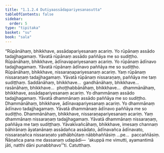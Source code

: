 ```yaml
---
title: "1.1.2.4 Dutiyaassādapariyesanasutta"
tableOfContents: false
sidebar:
  order: 5
type: "tipitaka"
basket: "su"
book: "sala"
---
```



<DynamicBreadcrumb />

<Division number="16" book="sala" bookNo="13" page="243">

<Paragraph number="39" book="sala">
“Rūpānāhaṃ, bhikkhave, assādapariyesanaṃ acariṃ. Yo rūpānaṃ assādo tadajjhagamaṃ. Yāvatā rūpānaṃ assādo paññāya me so sudiṭṭho. Rūpānāhaṃ, bhikkhave, ādīnavapariyesanaṃ acariṃ. Yo rūpānaṃ ādīnavo tadajjhagamaṃ. Yāvatā rūpānaṃ ādīnavo paññāya me so sudiṭṭho. Rūpānāhaṃ, bhikkhave, nissaraṇapariyesanaṃ acariṃ. Yaṃ rūpānaṃ nissaraṇaṃ tadajjhagamaṃ. Yāvatā rūpānaṃ nissaraṇaṃ, paññāya me taṃ sudiṭṭhaṃ. Saddānāhaṃ, bhikkhave…  gandhānāhaṃ, bhikkhave…  rasānāhaṃ, bhikkhave…  phoṭṭhabbānāhaṃ, bhikkhave…  dhammānāhaṃ, bhikkhave, assādapariyesanaṃ acariṃ. Yo dhammānaṃ assādo tadajjhagamaṃ. Yāvatā dhammānaṃ assādo paññāya me so sudiṭṭho. Dhammānāhaṃ, bhikkhave, ādīnavapariyesanaṃ acariṃ. Yo dhammānaṃ ādīnavo tadajjhagamaṃ. Yāvatā dhammānaṃ ādīnavo paññāya me so sudiṭṭho. Dhammānāhaṃ, bhikkhave, nissaraṇapariyesanaṃ acariṃ. Yaṃ dhammānaṃ nissaraṇaṃ tadajjhagamaṃ. Yāvatā dhammānaṃ nissaraṇaṃ, paññāya me taṃ sudiṭṭhaṃ.
</Paragraph>

<Paragraph number="40" book="sala">
Yāvakīvañcāhaṃ, bhikkhave, imesaṃ channaṃ bāhirānaṃ āyatanānaṃ assādañca assādato, ādīnavañca ādīnavato, nissaraṇañca nissaraṇato yathābhūtaṃ nābbhaññāsiṃ …pe…  paccaññāsiṃ. Ñāṇañca pana me dassanaṃ udapādi—  ‘akuppā me vimutti, ayamantimā jāti, natthi dāni punabbhavo’”ti.

</Paragraph>
</Division>

<Paragraph number="41" type="center" book="sala">
Catutthaṃ.
</Paragraph>
